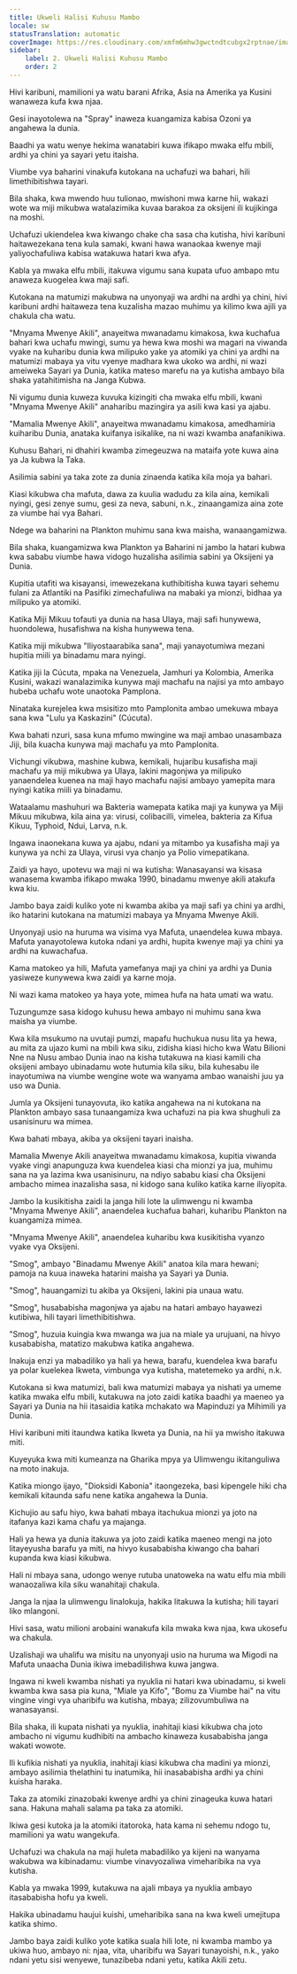 ```yaml
---
title: Ukweli Halisi Kuhusu Mambo
locale: sw
statusTranslation: automatic
coverImage: https://res.cloudinary.com/xmfm6mhw3gwctndtcubgx2rptnae/image/upload/v1741354419/small_cover_la_gran_rebelion_28716e29d2.webp
sidebar:
    label: 2. Ukweli Halisi Kuhusu Mambo
    order: 2
---
```

Hivi karibuni, mamilioni ya watu barani Afrika, Asia na Amerika ya Kusini wanaweza kufa kwa njaa.

Gesi inayotolewa na "Spray" inaweza kuangamiza kabisa Ozoni ya angahewa la dunia.

Baadhi ya watu wenye hekima wanatabiri kuwa ifikapo mwaka elfu mbili, ardhi ya chini ya sayari yetu itaisha.

Viumbe vya baharini vinakufa kutokana na uchafuzi wa bahari, hili limethibitishwa tayari.

Bila shaka, kwa mwendo huu tulionao, mwishoni mwa karne hii, wakazi wote wa miji mikubwa watalazimika kuvaa barakoa za oksijeni ili kujikinga na moshi.

Uchafuzi ukiendelea kwa kiwango chake cha sasa cha kutisha, hivi karibuni haitawezekana tena kula samaki, kwani hawa wanaokaa kwenye maji yaliyochafuliwa kabisa watakuwa hatari kwa afya.

Kabla ya mwaka elfu mbili, itakuwa vigumu sana kupata ufuo ambapo mtu anaweza kuogelea kwa maji safi.

Kutokana na matumizi makubwa na unyonyaji wa ardhi na ardhi ya chini, hivi karibuni ardhi haitaweza tena kuzalisha mazao muhimu ya kilimo kwa ajili ya chakula cha watu.

"Mnyama Mwenye Akili", anayeitwa mwanadamu kimakosa, kwa kuchafua bahari kwa uchafu mwingi, sumu ya hewa kwa moshi wa magari na viwanda vyake na kuharibu dunia kwa milipuko yake ya atomiki ya chini ya ardhi na matumizi mabaya ya vitu vyenye madhara kwa ukoko wa ardhi, ni wazi ameiweka Sayari ya Dunia, katika mateso marefu na ya kutisha ambayo bila shaka yatahitimisha na Janga Kubwa.

Ni vigumu dunia kuweza kuvuka kizingiti cha mwaka elfu mbili, kwani "Mnyama Mwenye Akili" anaharibu mazingira ya asili kwa kasi ya ajabu.

"Mamalia Mwenye Akili", anayeitwa mwanadamu kimakosa, amedhamiria kuiharibu Dunia, anataka kuifanya isikalike, na ni wazi kwamba anafanikiwa.

Kuhusu Bahari, ni dhahiri kwamba zimegeuzwa na mataifa yote kuwa aina ya Ja kubwa la Taka.

Asilimia sabini ya taka zote za dunia zinaenda katika kila moja ya bahari.

Kiasi kikubwa cha mafuta, dawa za kuulia wadudu za kila aina, kemikali nyingi, gesi zenye sumu, gesi za neva, sabuni, n.k., zinaangamiza aina zote za viumbe hai vya Bahari.

Ndege wa baharini na Plankton muhimu sana kwa maisha, wanaangamizwa.

Bila shaka, kuangamizwa kwa Plankton ya Baharini ni jambo la hatari kubwa kwa sababu viumbe hawa vidogo huzalisha asilimia sabini ya Oksijeni ya Dunia.

Kupitia utafiti wa kisayansi, imewezekana kuthibitisha kuwa tayari sehemu fulani za Atlantiki na Pasifiki zimechafuliwa na mabaki ya mionzi, bidhaa ya milipuko ya atomiki.

Katika Miji Mikuu tofauti ya dunia na hasa Ulaya, maji safi hunywewa, huondolewa, husafishwa na kisha hunywewa tena.

Katika miji mikubwa "Iliyostaarabika sana", maji yanayotumiwa mezani hupitia miili ya binadamu mara nyingi.

Katika jiji la Cúcuta, mpaka na Venezuela, Jamhuri ya Kolombia, Amerika Kusini, wakazi wanalazimika kunywa maji machafu na najisi ya mto ambayo hubeba uchafu wote unaotoka Pamplona.

Ninataka kurejelea kwa msisitizo mto Pamplonita ambao umekuwa mbaya sana kwa "Lulu ya Kaskazini" (Cúcuta).

Kwa bahati nzuri, sasa kuna mfumo mwingine wa maji ambao unasambaza Jiji, bila kuacha kunywa maji machafu ya mto Pamplonita.

Vichungi vikubwa, mashine kubwa, kemikali, hujaribu kusafisha maji machafu ya miji mikubwa ya Ulaya, lakini magonjwa ya milipuko yanaendelea kuenea na maji hayo machafu najisi ambayo yamepita mara nyingi katika miili ya binadamu.

Wataalamu mashuhuri wa Bakteria wamepata katika maji ya kunywa ya Miji Mikuu mikubwa, kila aina ya: virusi, colibacilli, vimelea, bakteria za Kifua Kikuu, Typhoid, Ndui, Larva, n.k.

Ingawa inaonekana kuwa ya ajabu, ndani ya mitambo ya kusafisha maji ya kunywa ya nchi za Ulaya, virusi vya chanjo ya Polio vimepatikana.

Zaidi ya hayo, upotevu wa maji ni wa kutisha: Wanasayansi wa kisasa wanasema kwamba ifikapo mwaka 1990, binadamu mwenye akili atakufa kwa kiu.

Jambo baya zaidi kuliko yote ni kwamba akiba ya maji safi ya chini ya ardhi, iko hatarini kutokana na matumizi mabaya ya Mnyama Mwenye Akili.

Unyonyaji usio na huruma wa visima vya Mafuta, unaendelea kuwa mbaya. Mafuta yanayotolewa kutoka ndani ya ardhi, hupita kwenye maji ya chini ya ardhi na kuwachafua.

Kama matokeo ya hili, Mafuta yamefanya maji ya chini ya ardhi ya Dunia yasiweze kunywewa kwa zaidi ya karne moja.

Ni wazi kama matokeo ya haya yote, mimea hufa na hata umati wa watu.

Tuzungumze sasa kidogo kuhusu hewa ambayo ni muhimu sana kwa maisha ya viumbe.

Kwa kila msukumo na uvutaji pumzi, mapafu huchukua nusu lita ya hewa, au mita za ujazo kumi na mbili kwa siku, zidisha kiasi hicho kwa Watu Bilioni Nne na Nusu ambao Dunia inao na kisha tutakuwa na kiasi kamili cha oksijeni ambayo ubinadamu wote hutumia kila siku, bila kuhesabu ile inayotumiwa na viumbe wengine wote wa wanyama ambao wanaishi juu ya uso wa Dunia.

Jumla ya Oksijeni tunayovuta, iko katika angahewa na ni kutokana na Plankton ambayo sasa tunaangamiza kwa uchafuzi na pia kwa shughuli za usanisinuru wa mimea.

Kwa bahati mbaya, akiba ya oksijeni tayari inaisha.

Mamalia Mwenye Akili anayeitwa mwanadamu kimakosa, kupitia viwanda vyake vingi anapunguza kwa kuendelea kiasi cha mionzi ya jua, muhimu sana na ya lazima kwa usanisinuru, na ndiyo sababu kiasi cha Oksijeni ambacho mimea inazalisha sasa, ni kidogo sana kuliko katika karne iliyopita.

Jambo la kusikitisha zaidi la janga hili lote la ulimwengu ni kwamba "Mnyama Mwenye Akili", anaendelea kuchafua bahari, kuharibu Plankton na kuangamiza mimea.

"Mnyama Mwenye Akili", anaendelea kuharibu kwa kusikitisha vyanzo vyake vya Oksijeni.

"Smog", ambayo "Binadamu Mwenye Akili" anatoa kila mara hewani; pamoja na kuua inaweka hatarini maisha ya Sayari ya Dunia.

"Smog", hauangamizi tu akiba ya Oksijeni, lakini pia unaua watu.

"Smog", husababisha magonjwa ya ajabu na hatari ambayo hayawezi kutibiwa, hili tayari limethibitishwa.

"Smog", huzuia kuingia kwa mwanga wa jua na miale ya urujuani, na hivyo kusababisha, matatizo makubwa katika angahewa.

Inakuja enzi ya mabadiliko ya hali ya hewa, barafu, kuendelea kwa barafu ya polar kuelekea Ikweta, vimbunga vya kutisha, matetemeko ya ardhi, n.k.

Kutokana si kwa matumizi, bali kwa matumizi mabaya ya nishati ya umeme katika mwaka elfu mbili, kutakuwa na joto zaidi katika baadhi ya maeneo ya Sayari ya Dunia na hii itasaidia katika mchakato wa Mapinduzi ya Mihimili ya Dunia.

Hivi karibuni miti itaundwa katika Ikweta ya Dunia, na hii ya mwisho itakuwa miti.

Kuyeyuka kwa miti kumeanza na Gharika mpya ya Ulimwengu ikitanguliwa na moto inakuja.

Katika miongo ijayo, "Dioksidi Kabonia" itaongezeka, basi kipengele hiki cha kemikali kitaunda safu nene katika angahewa la Dunia.

Kichujio au safu hiyo, kwa bahati mbaya itachukua mionzi ya joto na itafanya kazi kama chafu ya majanga.

Hali ya hewa ya dunia itakuwa ya joto zaidi katika maeneo mengi na joto litayeyusha barafu ya miti, na hivyo kusababisha kiwango cha bahari kupanda kwa kiasi kikubwa.

Hali ni mbaya sana, udongo wenye rutuba unatoweka na watu elfu mia mbili wanaozaliwa kila siku wanahitaji chakula.

Janga la njaa la ulimwengu linalokuja, hakika litakuwa la kutisha; hili tayari liko mlangoni.

Hivi sasa, watu milioni arobaini wanakufa kila mwaka kwa njaa, kwa ukosefu wa chakula.

Uzalishaji wa uhalifu wa misitu na unyonyaji usio na huruma wa Migodi na Mafuta unaacha Dunia ikiwa imebadilishwa kuwa jangwa.

Ingawa ni kweli kwamba nishati ya nyuklia ni hatari kwa ubinadamu, si kweli kwamba kwa sasa pia kuna, "Miale ya Kifo", "Bomu za Viumbe hai" na vitu vingine vingi vya uharibifu wa kutisha, mbaya; zilizovumbuliwa na wanasayansi.

Bila shaka, ili kupata nishati ya nyuklia, inahitaji kiasi kikubwa cha joto ambacho ni vigumu kudhibiti na ambacho kinaweza kusababisha janga wakati wowote.

Ili kufikia nishati ya nyuklia, inahitaji kiasi kikubwa cha madini ya mionzi, ambayo asilimia thelathini tu inatumika, hii inasababisha ardhi ya chini kuisha haraka.

Taka za atomiki zinazobaki kwenye ardhi ya chini zinageuka kuwa hatari sana. Hakuna mahali salama pa taka za atomiki.

Ikiwa gesi kutoka ja la atomiki itatoroka, hata kama ni sehemu ndogo tu, mamilioni ya watu wangekufa.

Uchafuzi wa chakula na maji huleta mabadiliko ya kijeni na wanyama wakubwa wa kibinadamu: viumbe vinavyozaliwa vimeharibika na vya kutisha.

Kabla ya mwaka 1999, kutakuwa na ajali mbaya ya nyuklia ambayo itasababisha hofu ya kweli.

Hakika ubinadamu haujui kuishi, umeharibika sana na kwa kweli umejitupa katika shimo.

Jambo baya zaidi kuliko yote katika suala hili lote, ni kwamba mambo ya ukiwa huo, ambayo ni: njaa, vita, uharibifu wa Sayari tunayoishi, n.k., yako ndani yetu sisi wenyewe, tunazibeba ndani yetu, katika Akili zetu.

